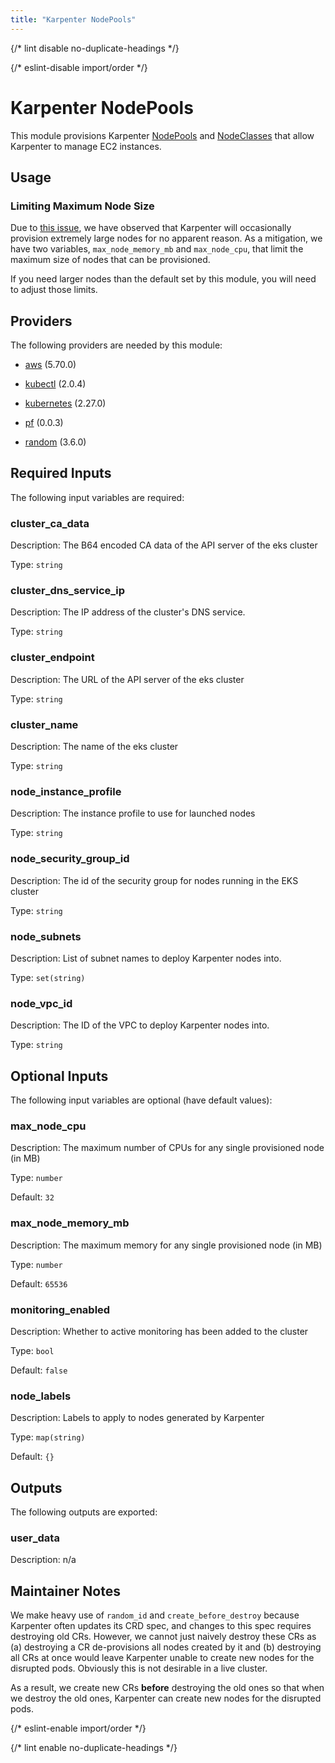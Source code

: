 ```yaml
---
title: "Karpenter NodePools"
---
```



{/* lint disable no-duplicate-headings */}

{/* eslint-disable import/order */}

<ModuleHeader
  name="kube_karpenter_node_pools"
  sourceHref="https://github.com/Panfactum/stack/tree/__PANFACTUM_VERSION_EDGE__/packages/infrastructure/kube_karpenter_node_pools"
  status="stable"
  type="direct"
/>

# Karpenter NodePools

This module provisions Karpenter [NodePools](https://karpenter.sh/docs/concepts/nodepools/) and [NodeClasses](https://karpenter.sh/docs/concepts/nodeclasses/)
that allow Karpenter to manage EC2 instances.

## Usage

### Limiting Maximum Node Size

Due to [this issue](https://github.com/aws/karpenter-provider-aws/issues/7254), we have observed that Karpenter
will occasionally provision extremely large nodes for no apparent reason. As a mitigation, we have
two variables, `max_node_memory_mb` and `max_node_cpu`, that limit the maximum size of nodes that can be provisioned.

If you need larger nodes than the default set by this module, you will need to adjust those limits.

## Providers

The following providers are needed by this module:

- [aws](https://registry.terraform.io/providers/hashicorp/aws/5.70.0/docs) (5.70.0)

- [kubectl](https://registry.terraform.io/providers/alekc/kubectl/2.0.4/docs) (2.0.4)

- [kubernetes](https://registry.terraform.io/providers/hashicorp/kubernetes/2.27.0/docs) (2.27.0)

- [pf](https://registry.terraform.io/providers/panfactum/pf/0.0.3/docs) (0.0.3)

- [random](https://registry.terraform.io/providers/hashicorp/random/3.6.0/docs) (3.6.0)

## Required Inputs

The following input variables are required:

### cluster_ca_data

Description: The B64 encoded CA data of the API server of the eks cluster

Type: `string`

### cluster_dns_service_ip

Description: The IP address of the cluster's DNS service.

Type: `string`

### cluster_endpoint

Description: The URL of the API server of the eks cluster

Type: `string`

### cluster_name

Description: The name of the eks cluster

Type: `string`

### node_instance_profile

Description: The instance profile to use for launched nodes

Type: `string`

### node_security_group_id

Description: The id of the security group for nodes running in the EKS cluster

Type: `string`

### node_subnets

Description: List of subnet names to deploy Karpenter nodes into.

Type: `set(string)`

### node_vpc_id

Description: The ID of the VPC to deploy Karpenter nodes into.

Type: `string`

## Optional Inputs

The following input variables are optional (have default values):

### max_node_cpu

Description: The maximum number of CPUs for any single provisioned node (in MB)

Type: `number`

Default: `32`

### max_node_memory_mb

Description: The maximum memory for any single provisioned node (in MB)

Type: `number`

Default: `65536`

### monitoring_enabled

Description: Whether to active monitoring has been added to the cluster

Type: `bool`

Default: `false`

### node_labels

Description: Labels to apply to nodes generated by Karpenter

Type: `map(string)`

Default: `{}`

## Outputs

The following outputs are exported:

### user_data

Description: n/a

## Maintainer Notes

We make heavy use of `random_id` and `create_before_destroy` because Karpenter often updates its CRD spec,
and changes to this spec requires destroying old CRs. However, we cannot just naively destroy these CRs as (a) destroying
a CR de-provisions all nodes created by it and (b) destroying all CRs at once would leave Karpenter unable
to create new nodes for the disrupted pods. Obviously this is not desirable in a live cluster.

As a result, we
create new CRs **before** destroying the old ones so that when we destroy the old ones, Karpenter can
create new nodes for the disrupted pods.

{/* eslint-enable import/order */}

{/* lint enable no-duplicate-headings */}
